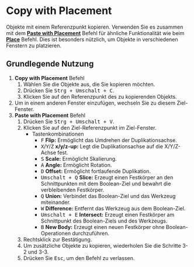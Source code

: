
# Copy with Placement

<Reference shortcut="Strg + Umschalt + C" command="Copy With Placement" button="" />

Objekte mit einem Referenzpunkt kopieren. Verwenden Sie es zusammen mit dem [**Paste with Placement**](paste-with-placement) Befehl für ähnliche Funktionalität wie beim [**Place**](place) Befehl. Dies ist besonders nützlich, um Objekte in verschiedenen Fenstern zu platzieren.

## Grundlegende Nutzung

1. **Copy with Placement** Befehl
    1. Wählen Sie die Objekte aus, die Sie kopieren möchten.
    2. Drücken Sie <kbd>Strg + Umschalt + C</kbd>.
    3. Klicken Sie auf den Referenzpunkt des zu kopierenden Objekts.
2. Um in einem anderen Fenster einzufügen, wechseln Sie zu diesem Ziel-Fenster.
3. **Paste with Placement** Befehl
    1. Drücken Sie <kbd>Strg + Umschalt + V</kbd>.
    2. Klicken Sie auf den Ziel-Referenzpunkt im Ziel-Fenster.
        - <Kst>Tastenkombinationen</Kst>        
            - <kbd>F</kbd> **Flip:** Ermöglicht das Umdrehen der Duplikationsachse.
            - <kbd>X</kbd>/<kbd>Y</kbd>/<kbd>Z</kbd> **x/y/z-up:** Legt die Duplikationsachse auf die X/Y/Z-Achse fest.
            - <kbd>S</kbd> **Scale:** Ermöglicht Skalierung.
            - <kbd>A</kbd> **Angle:** Ermöglicht Rotation.
            - <kbd>D</kbd> **Offset:** Ermöglicht fortlaufende Duplikation.
            - <kbd>Umschalt + Q</kbd> **Slice:** Erzeugt einen Festkörper an den Schnittpunkten mit dem Boolean-Ziel und bewahrt die verbleibenden Festkörper.
            - <kbd>Q</kbd> **Union:** Verbindet das Boolean-Ziel und das Werkzeug miteinander.
            - <kbd>W</kbd> **Difference:** Entfernt das Werkzeug aus dem Boolean-Ziel.
            - <kbd>Umschalt + E</kbd> **Intersect:** Erzeugt einen Festkörper am Schnittpunkt des Boolean-Ziels und des Werkzeugs.
            - <kbd>B</kbd> **New Body:** Erzeugt einen neuen Festkörper ohne Boolean-Operationen durchzuführen.
    3. Rechtsklick zur Bestätigung.
    4. Um zusätzliche Objekte zu kopieren, wiederholen Sie die Schritte 3-2 und 3-3.
    5. Drücken Sie <kbd>Esc</kbd>, um den Befehl zu verlassen.